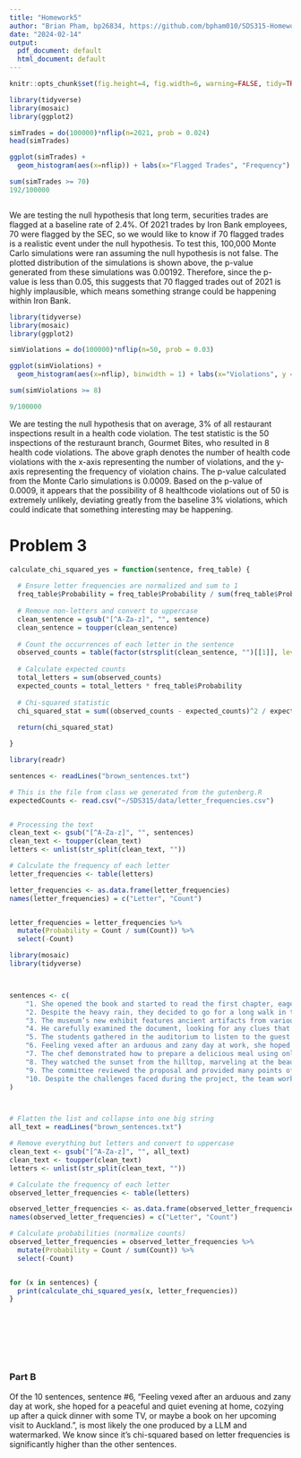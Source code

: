 ---
title: "Homework5"
author: "Brian Pham, bp26834, https://github.com/bpham010/SDS315-Homework5"
date: "2024-02-14"
output:
  pdf_document: default
  html_document: default
---

```{r global_options, echo=FALSE}
knitr::opts_chunk$set(fig.height=4, fig.width=6, warning=FALSE, tidy=TRUE, message = FALSE, tidy.opts=list(width.cutoff=60))

```


```{r, echo = FALSE, results = "hide"}

library(tidyverse)
library(mosaic)
library(ggplot2)

simTrades = do(100000)*nflip(n=2021, prob = 0.024)
head(simTrades)

ggplot(simTrades) + 
  geom_histogram(aes(x=nflip)) + labs(x="Flagged Trades", "Frequency")

sum(simTrades >= 70)
192/100000



```

We are testing the null hypothesis that long term, securities trades are flagged at a baseline rate of 2.4%. Of 2021 trades by Iron Bank employees, 70 were flagged by the SEC, so we would like to know if 70 flagged trades is a realistic event under the null hypothesis. To test this, 100,000 Monte Carlo simulations were ran assuming the null hypothesis is not false. The plotted distribution of the simulations is shown above, the p-value generated from these simulations was 0.00192. Therefore, since the p-value is less than 0.05, this suggests that 70 flagged trades out of 2021 is highly implausible, which means something strange could be happening within Iron Bank.








```{r, echo = FALSE, results = "hide"}

library(tidyverse)
library(mosaic)
library(ggplot2)

simViolations = do(100000)*nflip(n=50, prob = 0.03)

ggplot(simViolations) + 
  geom_histogram(aes(x=nflip), binwidth = 1) + labs(x="Violations", y = "Frequency")

sum(simViolations >= 8)

9/100000


```

We are testing the null hypothesis that on average, 3% of all restaurant inspections result in a health code violation. The test statistic is the 50 inspections of the resturaunt branch, Gourmet Bites, who resulted in 8 health code violations. The above graph denotes the number of health code violations with the x-axis representing the number of violations, and the y-axis representing the frequency of violation chains. The p-value calculated from the Monte Carlo simulations is 0.0009. Based on the p-value of 0.0009, it appears that the possibility of 8 healthcode violations out of 50 is extremely unlikely, deviating greatly from the baseline 3% violations, which could indicate that something interesting may be happening.

# Problem 3



```{r, echo = FALSE, results = "hide"}

calculate_chi_squared_yes = function(sentence, freq_table) {
  
  # Ensure letter frequencies are normalized and sum to 1
  freq_table$Probability = freq_table$Probability / sum(freq_table$Probability)
  
  # Remove non-letters and convert to uppercase
  clean_sentence = gsub("[^A-Za-z]", "", sentence)
  clean_sentence = toupper(clean_sentence)
  
  # Count the occurrences of each letter in the sentence
  observed_counts = table(factor(strsplit(clean_sentence, "")[[1]], levels = freq_table$Letter))
  
  # Calculate expected counts
  total_letters = sum(observed_counts)
  expected_counts = total_letters * freq_table$Probability
  
  # Chi-squared statistic
  chi_squared_stat = sum((observed_counts - expected_counts)^2 / expected_counts)
  
  return(chi_squared_stat)

}

```






```{r, echo = FALSE, results = "hide"}

library(readr)

sentences <- readLines("brown_sentences.txt")

# This is the file from class we generated from the gutenberg.R
expectedCounts <- read.csv("~/SDS315/data/letter_frequencies.csv")


# Processing the text
clean_text <- gsub("[^A-Za-z]", "", sentences)
clean_text <- toupper(clean_text)
letters <- unlist(str_split(clean_text, ""))

# Calculate the frequency of each letter
letter_frequencies <- table(letters)

letter_frequencies <- as.data.frame(letter_frequencies)
names(letter_frequencies) = c("Letter", "Count")


letter_frequencies = letter_frequencies %>%
  mutate(Probability = Count / sum(Count)) %>%
  select(-Count)


```




```{r, echo = FALSE, results = "hide"}

library(mosaic)
library(tidyverse)



sentences <- c(
    "1. She opened the book and started to read the first chapter, eagerly anticipating what might come next.",
    "2. Despite the heavy rain, they decided to go for a long walk in the park, crossing the main avenue by the fountain in the center.",
    "3. The museum’s new exhibit features ancient artifacts from various civilizations around the world.",
    "4. He carefully examined the document, looking for any clues that might help solve the mystery.",
    "5. The students gathered in the auditorium to listen to the guest speaker’s inspiring lecture.",
    "6. Feeling vexed after an arduous and zany day at work, she hoped for a peaceful and quiet evening at home, cozying up after a quick dinner with some TV, or maybe a book on her upcoming visit to Auckland.",
    "7. The chef demonstrated how to prepare a delicious meal using only locally sourced ingredients, focusing mainly on some excellent dinner recipes from Spain.",
    "8. They watched the sunset from the hilltop, marveling at the beautiful array of colors in the sky.",
    "9. The committee reviewed the proposal and provided many points of useful feedback to improve the project’s effectiveness.",
    "10. Despite the challenges faced during the project, the team worked tirelessly to ensure its successful completion, resulting in a product that exceeded everyone’s expectations."
)



# Flatten the list and collapse into one big string
all_text = readLines("brown_sentences.txt")

# Remove everything but letters and convert to uppercase
clean_text <- gsub("[^A-Za-z]", "", all_text)
clean_text <- toupper(clean_text)
letters <- unlist(str_split(clean_text, ""))

# Calculate the frequency of each letter
observed_letter_frequencies <- table(letters)

observed_letter_frequencies <- as.data.frame(observed_letter_frequencies)
names(observed_letter_frequencies) = c("Letter", "Count")

# Calculate probabilities (normalize counts)
observed_letter_frequencies = observed_letter_frequencies %>%
  mutate(Probability = Count / sum(Count)) %>%
  select(-Count)


for (x in sentences) {
  print(calculate_chi_squared_yes(x, letter_frequencies))
}









```


### Part B

Of the 10 sentences, sentence #6, "Feeling vexed after an arduous and zany day at work, she hoped for a peaceful and quiet evening at home, cozying up after a quick dinner with some TV, or maybe a book on her upcoming visit to Auckland.", is most likely the one produced by a LLM and watermarked. We know since it's chi-squared based on letter frequencies is significantly higher than the other sentences. 






